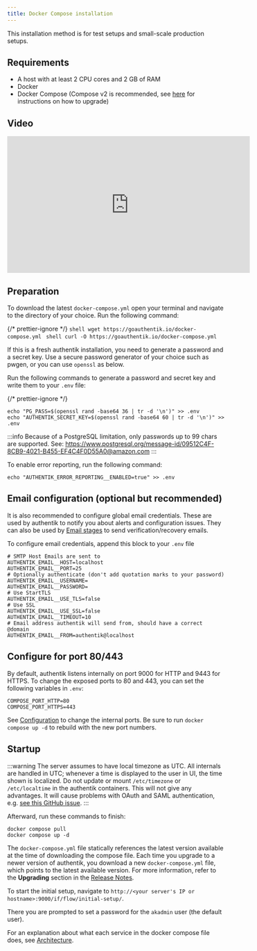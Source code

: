 ```yaml
---
title: Docker Compose installation
---
```


This installation method is for test setups and small-scale production setups.

## Requirements

-   A host with at least 2 CPU cores and 2 GB of RAM
-   Docker
-   Docker Compose (Compose v2 is recommended, see [here](https://docs.docker.com/compose/migrate/) for instructions on how to upgrade)

## Video

<iframe
    width="560"
    height="315"
    src="https://www.youtube.com/embed/O1qUbrk4Yc8?si=HiSBjmJYhE_oJhB1&amp;start=22"
    title="YouTube video player"
    frameborder="0"
    allow="accelerometer; autoplay; clipboard-write; encrypted-media; gyroscope; picture-in-picture; web-share"
    allowfullscreen
></iframe>

## Preparation

To download the latest `docker-compose.yml` open your terminal and navigate to the directory of your choice.
Run the following command:


{/* prettier-ignore */}
<Tabs groupId="OS">
    <TabItem value="Linux" label="Linux" default>
        ```shell
        wget https://goauthentik.io/docker-compose.yml
        ```
    </TabItem>
    <TabItem value="macOS" label="macOS">
        ```shell
        curl -O https://goauthentik.io/docker-compose.yml
        ```
    </TabItem>
</Tabs>

If this is a fresh authentik installation, you need to generate a password and a secret key. Use a secure password generator of your choice such as pwgen, or you can use `openssl` as below.

Run the following commands to generate a password and secret key and write them to your `.env` file:

{/* prettier-ignore */}
```shell
echo "PG_PASS=$(openssl rand -base64 36 | tr -d '\n')" >> .env
echo "AUTHENTIK_SECRET_KEY=$(openssl rand -base64 60 | tr -d '\n')" >> .env
```

:::info
Because of a PostgreSQL limitation, only passwords up to 99 chars are supported. See: https://www.postgresql.org/message-id/09512C4F-8CB9-4021-B455-EF4C4F0D55A0@amazon.com
:::

To enable error reporting, run the following command:

```shell
echo "AUTHENTIK_ERROR_REPORTING__ENABLED=true" >> .env
```

## Email configuration (optional but recommended)

It is also recommended to configure global email credentials. These are used by authentik to notify you about alerts and configuration issues. They can also be used by [Email stages](../flow/stages/email/) to send verification/recovery emails.

To configure email credentials, append this block to your `.env` file

```shell
# SMTP Host Emails are sent to
AUTHENTIK_EMAIL__HOST=localhost
AUTHENTIK_EMAIL__PORT=25
# Optionally authenticate (don't add quotation marks to your password)
AUTHENTIK_EMAIL__USERNAME=
AUTHENTIK_EMAIL__PASSWORD=
# Use StartTLS
AUTHENTIK_EMAIL__USE_TLS=false
# Use SSL
AUTHENTIK_EMAIL__USE_SSL=false
AUTHENTIK_EMAIL__TIMEOUT=10
# Email address authentik will send from, should have a correct @domain
AUTHENTIK_EMAIL__FROM=authentik@localhost
```

## Configure for port 80/443

By default, authentik listens internally on port 9000 for HTTP and 9443 for HTTPS. To change the exposed ports to 80 and 443, you can set the following variables in `.env`:

```shell
COMPOSE_PORT_HTTP=80
COMPOSE_PORT_HTTPS=443
```

See [Configuration](../installation/configuration) to change the internal ports. Be sure to run `docker compose up -d` to rebuild with the new port numbers.

## Startup

:::warning
The server assumes to have local timezone as UTC.
All internals are handled in UTC; whenever a time is displayed to the user in UI, the time shown is localized.
Do not update or mount `/etc/timezone` or `/etc/localtime` in the authentik containers.
This will not give any advantages. It will cause problems with OAuth and SAML authentication, e.g. [see this GitHub issue](https://github.com/goauthentik/authentik/issues/3005).
:::

Afterward, run these commands to finish:

```shell
docker compose pull
docker compose up -d
```

The `docker-compose.yml` file statically references the latest version available at the time of downloading the compose file. Each time you upgrade to a newer version of authentik, you download a new `docker-compose.yml` file, which points to the latest available version. For more information, refer to the **Upgrading** section in the [Release Notes](../releases).

To start the initial setup, navigate to `http://<your server's IP or hostname>:9000/if/flow/initial-setup/`.

There you are prompted to set a password for the `akadmin` user (the default user).

For an explanation about what each service in the docker compose file does, see [Architecture](../core/architecture.md).
